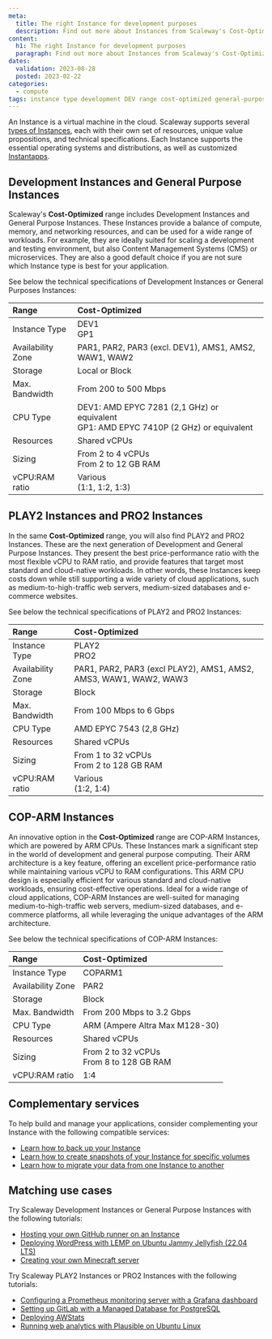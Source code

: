 ```yaml
---
meta:
  title: The right Instance for development purposes
  description: Find out more about Instances from Scaleway's Cost-Optimized range, such as Development and General Purpose Instances.
content:
  h1: The right Instance for development purposes
  paragraph: Find out more about Instances from Scaleway's Cost-Optimized range, such as Development and General Purpose Instances.
dates:
  validation: 2023-08-28
  posted: 2023-02-22
categories: 
  - compute
tags: instance type development DEV range cost-optimized general-purpose general purpose GP PLAY2 PRO2 play pro
---
```


An Instance is a virtual machine in the cloud. Scaleway supports several [types of Instances](/compute/instances/reference-content/choosing-instance-type), each with their own set of resources, unique value propositions, and technical specifications. Each Instance supports the essential operating systems and distributions, as well as customized [Instantapps](/compute/instances/concepts/#instantapp).

## Development Instances and General Purpose Instances

Scaleway's **Cost-Optimized** range includes Development Instances and General Purpose Instances. These Instances provide a balance of compute, memory, and networking resources, and can be used for a wide range of workloads. For example, they are ideally suited for scaling a development and testing environment, but also Content Management Systems (CMS) or microservices. They are also a good default choice if you are not sure which Instance type is best for your application.

See below the technical specifications of Development Instances or General Purposes Instances:

| Range                         	| Cost-Optimized                                                              	|
|:--------------------------------|:------------------------------------------------------------------------------|
| Instance Type   	              | DEV1 <br /> GP1                                                      	        |
| Availability Zone   	          | PAR1, PAR2, PAR3 (excl. DEV1), AMS1, AMS2, WAW1, WAW2                         |
| Storage   	                    | Local or Block                                                                |
| Max. Bandwidth   	              | From 200 to 500 Mbps                                                          |
| CPU Type   	                    | DEV1: AMD EPYC 7281 (2,1 GHz) or equivalent<br />GP1: AMD EPYC 7410P (2 GHz) or equivalent|
| Resources   	                  | Shared vCPUs                                                                  |
| Sizing   	                      | From 2 to 4 vCPUs <br />From 2 to 12 GB RAM                                   |
| vCPU:RAM ratio                  | Various<br />(1:1, 1:2, 1:3)                                                  |

## PLAY2 Instances and PRO2 Instances

In the same **Cost-Optimized** range, you will also find PLAY2 and PRO2 Instances. These are the next generation of Development and General Purpose Instances. They present the best price-performance ratio with the most flexible vCPU to RAM ratio, and provide features that target most standard and cloud-native workloads. In other words, these Instances keep costs down while still supporting a wide variety of cloud applications, such as medium-to-high-traffic web servers, medium-sized databases and e-commerce websites. 

See below the technical specifications of PLAY2 and PRO2 Instances:

| Range                         	| Cost-Optimized                                                              	|
|:--------------------------------|:------------------------------------------------------------------------------|
| Instance Type   	              | PLAY2 <br /> PRO2                                                    	        |
| Availability Zone   	          | PAR1, PAR2, PAR3 (excl PLAY2), AMS1, AMS2, AMS3, WAW1, WAW2, WAW3             |
| Storage   	                    | Block                                                                         |
| Max. Bandwidth   	              | From 100 Mbps  to 6 Gbps                                                      |
| CPU Type   	                    | AMD EPYC 7543 (2,8 GHz)                                                       |
| Resources   	                  | Shared vCPUs                                                                  |
| Sizing   	                      | From 1 to 32 vCPUs <br />From 2 to 128 GB RAM                                 |
| vCPU:RAM ratio                  | Various<br />(1:2, 1:4)                                                       |

## COP-ARM Instances

An innovative option in the **Cost-Optimized** range are COP-ARM Instances, which are powered by ARM CPUs. These Instances mark a significant step in the world of development and general purpose computing. Their ARM architecture is a key feature, offering an excellent price-performance ratio while maintaining various vCPU to RAM configurations. This ARM CPU design is especially efficient for various standard and cloud-native workloads, ensuring cost-effective operations. Ideal for a wide range of cloud applications, COP-ARM Instances are well-suited for managing medium-to-high-traffic web servers, medium-sized databases, and e-commerce platforms, all while leveraging the unique advantages of the ARM architecture.

See below the technical specifications of COP-ARM Instances:

| Range                         	| Cost-Optimized                                                              	|
|:--------------------------------|:------------------------------------------------------------------------------|
| Instance Type   	              | COPARM1                                                             	        |
| Availability Zone   	          | PAR2                                                                          |
| Storage   	                    | Block                                                                         |
| Max. Bandwidth   	              | From 200 Mbps to 3.2 Gbps                                                     |
| CPU Type   	                    | ARM (Ampere Altra Max M128-30)                                                |
| Resources   	                  | Shared vCPUs                                                                  |
| Sizing   	                      | From 2 to 32 vCPUs <br />From 8 to 128 GB RAM                                |
| vCPU:RAM ratio                  | 1:4                                                                           |

## Complementary services

To help build and manage your applications, consider complementing your Instance with the following compatible services:
- [Learn how to back up your Instance](/compute/instances/how-to/create-a-backup/)
- [Learn how to create snapshots of your Instance for specific volumes](/compute/instances/how-to/create-a-snapshot/)
- [Learn how to migrate your data from one Instance to another](/compute/instances/how-to/migrate-instances/)

## Matching use cases

Try Scaleway Development Instances or General Purpose Instances with the following tutorials:

- [Hosting your own GitHub runner on an Instance](/tutorials/host-github-runner/)
- [Deploying WordPress with LEMP on Ubuntu Jammy Jellyfish (22.04 LTS)](/tutorials/wordpress-lemp-stack-ubuntu-jammy-jellyfish-22-04/)
- [Creating your own Minecraft server](/tutorials/setup-minecraft/)

Try Scaleway PLAY2 Instances or PRO2 Instances with the following tutorials:

- [Configuring a Prometheus monitoring server with a Grafana dashboard](/tutorials/prometheus-monitoring-grafana-dashboard/)
- [Setting up GitLab with a Managed Database for PostgreSQL](/tutorials/configuring-gitlab-scaleway-elements-database/)
- [Deploying AWStats](/tutorials/deploy-awstats/)
- [Running web analytics with Plausible on Ubuntu Linux](/tutorials/plausible-analytics-ubuntu/)
